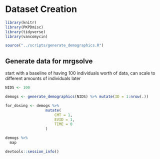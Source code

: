 # Dataset Creation

```r
library(knitr)
library(PKPDmisc)
library(tidyverse)
library(vancomycin)
```

```r
source("../scripts/generate_demographics.R")
```

## Generate data for mrgsolve

start with a baseline of having 100 individuals worth of data, can scale to 
different amounts of individuals later

```r
NIDS <- 100
```

```r
demogs <- generate_demographics(NIDS) %>% mutate(ID = 1:nrow(.))
```

```r

for_dosing <- demogs %>% 
                  mutate(
                      CMT = 1, 
                      EVID = 1,
                      TIME = 0
                  )
```

```r
demogs %>%
  map
```




```r
devtools::session_info()
```

